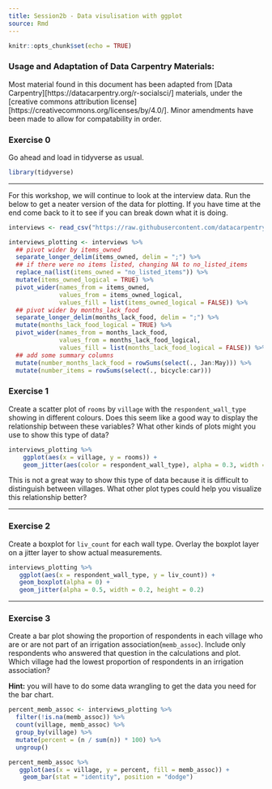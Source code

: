 ```yaml
---
title: Session2b - Data visulisation with ggplot
source: Rmd
---
```


```r
knitr::opts_chunk$set(echo = TRUE)
```

### Usage and Adaptation of Data Carpentry Materials:
Most material found in this document has been adapted from [Data Carpentry][https://datacarpentry.org/r-socialsci/] materials, under the [creative commons attribution license][https://creativecommons.org/licenses/by/4.0/]. Minor amendments have been made to allow for compatability in order.

### Exercise 0

Go ahead and load in tidyverse as usual.

```r
library(tidyverse)
```

-------------

For this workshop, we will continue to look at the interview data. Run the below to get a neater version of the data for plotting. If you have time at the end come back to it to see if you can break down what it is doing.

```r
interviews <- read_csv("https://raw.githubusercontent.com/datacarpentry/r-socialsci/main/episodes/data/SAFI_clean.csv")

interviews_plotting <- interviews %>%
  ## pivot wider by items_owned
  separate_longer_delim(items_owned, delim = ";") %>%
  ## if there were no items listed, changing NA to no_listed_items
  replace_na(list(items_owned = "no_listed_items")) %>%
  mutate(items_owned_logical = TRUE) %>%
  pivot_wider(names_from = items_owned,
              values_from = items_owned_logical,
              values_fill = list(items_owned_logical = FALSE)) %>%
  ## pivot wider by months_lack_food
  separate_longer_delim(months_lack_food, delim = ";") %>%
  mutate(months_lack_food_logical = TRUE) %>%
  pivot_wider(names_from = months_lack_food,
              values_from = months_lack_food_logical,
              values_fill = list(months_lack_food_logical = FALSE)) %>%
  ## add some summary columns
  mutate(number_months_lack_food = rowSums(select(., Jan:May))) %>%
  mutate(number_items = rowSums(select(., bicycle:car)))
```

### Exercise 1

Create a scatter plot of `rooms` by `village` with the `respondent_wall_type` showing in different colours. Does this seem like a good way to display the relationship between these variables? What other kinds of plots might you use to show this type of data?

```r
interviews_plotting %>%
    ggplot(aes(x = village, y = rooms)) +
    geom_jitter(aes(color = respondent_wall_type), alpha = 0.3, width = 0.2, height = 0.2)
```
This is not a great way to show this type of data because it is difficult to distinguish between villages. What other plot types could help you visualize this relationship better?

-------------

### Exercise 2

Create a boxplot for `liv_count` for each wall type. Overlay the boxplot layer on a jitter layer to show actual measurements.

```r
interviews_plotting %>%
   ggplot(aes(x = respondent_wall_type, y = liv_count)) +
   geom_boxplot(alpha = 0) +
   geom_jitter(alpha = 0.5, width = 0.2, height = 0.2)
```

-------------

### Exercise 3

Create a bar plot showing the proportion of respondents in each village who are or are not part of an irrigation association(`memb_assoc`). Include only respondents who answered that question in the calculations and plot. Which village had the lowest proportion of respondents in an irrigation association?

**Hint:** you will have to do some data wrangling to get the data you need for the bar chart.

```r
percent_memb_assoc <- interviews_plotting %>%
  filter(!is.na(memb_assoc)) %>%
  count(village, memb_assoc) %>%
  group_by(village) %>%
  mutate(percent = (n / sum(n)) * 100) %>%
  ungroup()

percent_memb_assoc %>%
   ggplot(aes(x = village, y = percent, fill = memb_assoc)) +
    geom_bar(stat = "identity", position = "dodge")
```

